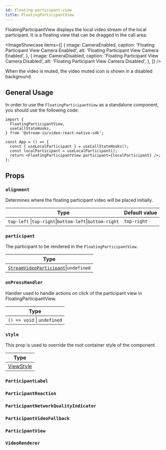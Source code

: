 ```yaml
---
id: floating-participant-view
title: FloatingParticipantView
---
```



FloatingParticipantView displays the local video stream of the local participant. It is a floating view that can be dragged in the call area.

<ImageShowcase
  items={[
    {
      image: CameraEnabled,
      caption: 'Floating Participant View Camera Enabled',
      alt: 'Floating Participant View Camera Enabled',
    },
    {
      image: CameraDisabled,
      caption: 'Floating Participant View Camera Disabled',
      alt: 'Floating Participant View Camera Disabled',
    },
  ]}
/>

When the video is muted, the video muted icon is shown in a disabled background.

## General Usage

In order to use the `FloatingParticipantView` as a standalone component, you should use the following code:

```tsx {4}
import {
  FloatingParticipantView,
  useCallStateHooks,
} from '@stream-io/video-react-native-sdk';

const App = () => {
  const { useLocalParticipant } = useCallStateHooks();
  const localParticipant = useLocalParticipant();
  return <FloatingParticipantView participant={localParticipant} />;
};
```

## Props

### `alignment`

Determines where the floating participant video will be placed initially.

| Type                                                    | Default value |
| ------------------------------------------------------- | ------------- |
| `top-left` \|`top-right`\|`bottom-left`\|`bottom-right` | `top-right`   |

### `participant`

The participant to be rendered in the `FloatingParticipantView`.

| Type                                                                                                                         |
| ---------------------------------------------------------------------------------------------------------------------------- |
| [`StreamVideoParticipant`](https://github.com/GetStream/stream-video-js/blob/main/packages/client/src/types.ts)\|`undefined` |

### `onPressHandler`

Handler used to handle actions on click of the participant view in FloatingParticipantView.

| Type                        |
| --------------------------- |
| `() => void` \| `undefined` |

### `style`

This prop is used to override the root container style of the component.

| Type                                                       |
| ---------------------------------------------------------- |
| [ViewStyle](https://reactnative.dev/docs/view-style-props) |

### `ParticipantLabel`

<ParticipantLabel />

### `ParticipantReaction`

<ParticipantReaction />

### `ParticipantNetworkQualityIndicator`

<ParticipantNetworkQualityIndicator />

### `ParticipantVideoFallback`

<ParticipantVideoFallback />

### `ParticipantView`

<ParticipantView />

### `VideoRenderer`

<VideoRenderer />
